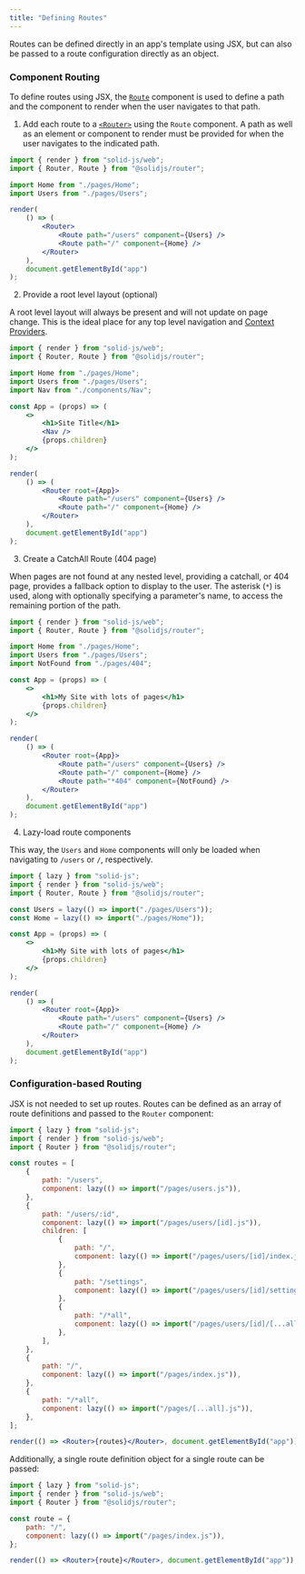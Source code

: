 ```yaml
---
title: "Defining Routes"
---
```


Routes can be defined directly in an app's template using JSX, but can also be passed to a route configuration directly as an object.

### Component Routing

To define routes using JSX, the [`Route`](/reference/solid-router/components/route) component is used to define a path and the component to render when the user navigates to that path.

1. Add each route to a [`<Router>`](/reference/solid-router/components/router) using the `Route` component.
   A path as well as an element or component to render must be provided for when the user navigates to the indicated path.

```jsx
import { render } from "solid-js/web";
import { Router, Route } from "@solidjs/router";

import Home from "./pages/Home";
import Users from "./pages/Users";

render(
	() => (
		<Router>
			<Route path="/users" component={Users} />
			<Route path="/" component={Home} />
		</Router>
	),
	document.getElementById("app")
);

```

2. Provide a root level layout (optional)

A root level layout will always be present and will not update on page change.
This is the ideal place for any top level navigation and [Context Providers](/concepts/context#consuming-context).

```jsx
import { render } from "solid-js/web";
import { Router, Route } from "@solidjs/router";

import Home from "./pages/Home";
import Users from "./pages/Users";
import Nav from "./components/Nav";

const App = (props) => (
	<>
		<h1>Site Title</h1>
		<Nav />
		{props.children}
	</>
);

render(
	() => (
		<Router root={App}>
			<Route path="/users" component={Users} />
			<Route path="/" component={Home} />
		</Router>
	),
	document.getElementById("app")
);

```

3. Create a CatchAll Route (404 page)

When pages are not found at any nested level, providing a catchall, or 404 page, provides a fallback option to display to the user.
The asterisk (`*`) is used, along with optionally specifying a parameter's name, to access the remaining portion of the path.

```jsx
import { render } from "solid-js/web";
import { Router, Route } from "@solidjs/router";

import Home from "./pages/Home";
import Users from "./pages/Users";
import NotFound from "./pages/404";

const App = (props) => (
	<>
		<h1>My Site with lots of pages</h1>
		{props.children}
	</>
);

render(
	() => (
		<Router root={App}>
			<Route path="/users" component={Users} />
			<Route path="/" component={Home} />
			<Route path="*404" component={NotFound} />
		</Router>
	),
	document.getElementById("app")
);

```

4. Lazy-load route components

This way, the `Users` and `Home` components will only be loaded when navigating to `/users` or `/`, respectively.

```jsx
import { lazy } from "solid-js";
import { render } from "solid-js/web";
import { Router, Route } from "@solidjs/router";

const Users = lazy(() => import("./pages/Users"));
const Home = lazy(() => import("./pages/Home"));

const App = (props) => (
	<>
		<h1>My Site with lots of pages</h1>
		{props.children}
	</>
);

render(
	() => (
		<Router root={App}>
			<Route path="/users" component={Users} />
			<Route path="/" component={Home} />
		</Router>
	),
	document.getElementById("app")
);

```

### Configuration-based Routing

JSX is not needed to set up routes.
Routes can be defined as an array of route definitions and passed to the `Router` component:

```jsx
import { lazy } from "solid-js";
import { render } from "solid-js/web";
import { Router } from "@solidjs/router";

const routes = [
	{
		path: "/users",
		component: lazy(() => import("/pages/users.js")),
	},
	{
		path: "/users/:id",
		component: lazy(() => import("/pages/users/[id].js")),
		children: [
			{
				path: "/",
				component: lazy(() => import("/pages/users/[id]/index.js")),
			},
			{
				path: "/settings",
				component: lazy(() => import("/pages/users/[id]/settings.js")),
			},
			{
				path: "/*all",
				component: lazy(() => import("/pages/users/[id]/[...all].js")),
			},
		],
	},
	{
		path: "/",
		component: lazy(() => import("/pages/index.js")),
	},
	{
		path: "/*all",
		component: lazy(() => import("/pages/[...all].js")),
	},
];

render(() => <Router>{routes}</Router>, document.getElementById("app"));

```

Additionally, a single route definition object for a single route can be passed:

```jsx
import { lazy } from "solid-js";
import { render } from "solid-js/web";
import { Router } from "@solidjs/router";

const route = {
	path: "/",
	component: lazy(() => import("/pages/index.js")),
};

render(() => <Router>{route}</Router>, document.getElementById("app"));

```
